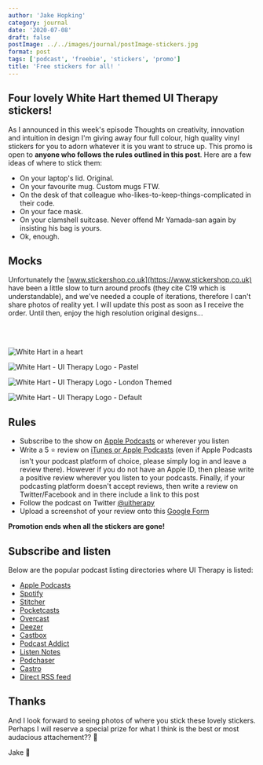 ```yaml
---
author: 'Jake Hopking'
category: journal
date: '2020-07-08'
draft: false
postImage: ../../images/journal/postImage-stickers.jpg
format: post
tags: ['podcast', 'freebie', 'stickers', 'promo']
title: 'Free stickers for all! '
---
```


## Four lovely White Hart themed UI Therapy stickers!

As I announced in this week's episode <Link to="/episodes/4/">Thoughts on creativity, innovation and intuition in design</Link> I'm giving away four full colour, high quality vinyl stickers for you to adorn whatever it is you want to struce up. This promo is open to **anyone who follows the rules outlined in this post**. Here are a few ideas of where to stick them:

- On your laptop's lid. Original.
- On your favourite mug. Custom mugs FTW.
- On the desk of that colleague who-likes-to-keep-things-complicated in their code.
- On your face mask.
- On your clamshell suitcase. Never offend Mr Yamada-san again by insisting his bag is yours.
- Ok, enough.

## Mocks

Unfortunately the [www.stickershop.co.uk](https://www.stickershop.co.uk) have been a little slow to turn around proofs (they cite C19 which is understandable), and we've needed a couple of iterations, therefore I can't share photos of reality yet. I will update this post as soon as I receive the order. Until then, enjoy the high resolution original designs...

<br />
<br />

![White Hart in a heart](../../images/stickers/sticker-hart.png)

![White Hart - UI Therapy Logo - Pastel](../../images/stickers/sticker-circle-02.png)

![White Hart - UI Therapy Logo - London Themed](../../images/stickers/sticker-circle-03.png)

![White Hart - UI Therapy Logo - Default](../../images/stickers/sticker-circle-01.png)

## Rules

- Subscribe to the show on [Apple Podcasts](https://podcasts.apple.com/gb/podcast/ui-therapy/id1520284117) or wherever you listen
- Write a 5 ⭐️ review on [iTunes or Apple Podcasts](https://podcasts.apple.com/gb/podcast/ui-therapy/id1520284117) (even if Apple Podcasts isn't your podcast platform of choice, please simply log in and leave a review there). However if you do not have an Apple ID, then please write a positive review wherever you listen to your podcasts. Finally, if your podcasting platform doesn't accept reviews, then write a review on Twitter/Facebook and in there include a link to this post
- Follow the podcast on Twitter [@uitherapy](https://twitter.com/uitherapy)
- Upload a screenshot of your review onto this [Google Form](https://forms.gle/3iQKVUopSqRiCWzK7)

**Promotion ends when all the stickers are gone!**

## Subscribe and listen

Below are the popular podcast listing directories where UI Therapy is listed:

- [Apple Podcasts](https://podcasts.apple.com/gb/podcast/ui-therapy/id1520284117)
- [Spotify](https://open.spotify.com/show/30sbfREuT49WwBakEZAFyO?si=TLt8710YRpa8B70JTbUUKQ)
- [Stitcher](https://www.stitcher.com/podcast/ui-therapy)
- [Pocketcasts](https://pca.st/itunes/1520284117)
- [Overcast](https://overcast.fm/itunes1520284117)
- [Deezer](https://www.deezer.com/show/1418672)
- [Castbox](http://castbox.fm/vic/1520284117?ref=buzzsprout)
- [Podcast Addict](https://podcastaddict.com/podcast/3025226)
- [Listen Notes](https://www.listennotes.com/podcasts/ui-therapy-jake-hopking-yoAzji2ku30/)
- [Podchaser](https://www.podchaser.com/podcasts/ui-therapy-ui-design-and-devel-1278417)
- [Castro](https://castro.fm/podcast/12089fd3-ffa8-4650-bc8f-0397816040bc)
- [Direct RSS feed](https://feeds.buzzsprout.com/1180283.rss)

## Thanks

And I look forward to seeing photos of where you stick these lovely stickers. Perhaps I will reserve a special prize for what I think is the best or most audacious attachement?? 🤔

Jake 🦌
